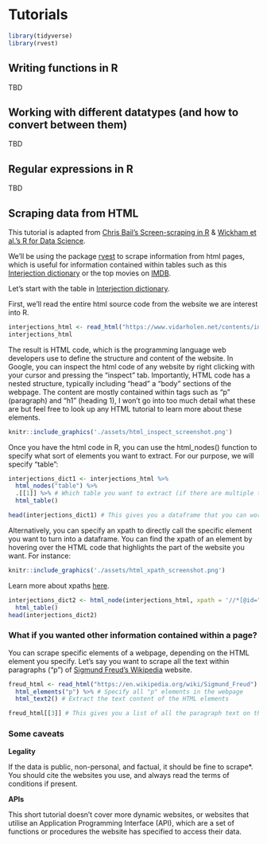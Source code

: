 # Tutorials 

```r
library(tidyverse)
library(rvest)
```


## Writing functions in R 

TBD


## Working with different datatypes (and how to convert between them)

TBD


## Regular expressions in R 

TBD


## Scraping data from HTML 

This tutorial is adapted from [Chris Bail's Screen-scraping in R](https://cbail.github.io/textasdata/screenscraping/rmarkdown/Screenscraping_in_R.html) & [Wickham et al.'s R for Data Science](https://r4ds.hadley.nz/webscraping). 

We'll be using the package [rvest](https://rvest.tidyverse.org/index.html) to scrape information from html pages, which is useful for information contained within tables such as this [Interjection dictionary](https://cran.r-project.org/web/packages/rvest/vignettes/rvest.html) or the top movies on [IMDB](https://www.imdb.com/chart/top/).

Let's start with the table in [Interjection dictionary](https://cran.r-project.org/web/packages/rvest/vignettes/rvest.html). 

First, we'll read the entire html source code from the website we are interest into R. 

```r
interjections_html <- read_html("https://www.vidarholen.net/contents/interjections/") # Reading the entire page into R 
interjections_html
```

The result is HTML code, which is the programming language web developers use to define the structure and content of the website. In Google, you can inspect the html code of any website by right clicking with your cursor and pressing the "inspect" tab. Importantly, HTML code has a nested structure, typically including "head" a "body" sections of the webpage. The content are mostly contained within tags such as "p" (paragraph) and "h1" (heading 1), I won't go into too much detail what these are but feel free to look up any HTML tutorial to learn more about these elements.

```r
knitr::include_graphics('./assets/html_inspect_screenshot.png')
```

Once you have the html code in R, you can use the html_nodes() function to specify what sort of elements you want to extract. For our purpose, we will specify "table":  

```r
interjections_dict1 <- interjections_html %>% 
  html_nodes("table") %>%
  .[[1]] %>% # Which table you want to extract (if there are multiple tables on a webpage)
  html_table()

head(interjections_dict1) # This gives you a dataframe that you can work with! 
```

Alternatively, you can specify an xpath to directly call the specific element you want to turn into a dataframe. You can find the xpath of an element by hovering over the HTML code that highlights the part of the website you want. For instance: 

```r
knitr::include_graphics('./assets/html_xpath_screenshot.png')
```

Learn more about xpaths [here](https://www.w3schools.com/xml/xpath_syntax.asp).

```r
interjections_dict2 <- html_node(interjections_html, xpath = '//*[@id="it"]') %>% 
  html_table()
head(interjections_dict2)
```

### What if you wanted other information contained within a page? 

You can scrape specific elements of a webpage, depending on the HTML element you specify. Let's say you want to scrape all the text within paragraphs ("p") of [Sigmund Freud's Wikipedia](https://en.wikipedia.org/wiki/Sigmund_Freud) website. 

```r
freud_html <- read_html("https://en.wikipedia.org/wiki/Sigmund_Freud") %>% # Reading the entire wiki page into R 
  html_elements("p") %>% # Specify all "p" elements in the webpage
  html_text2() # Extract the text content of the HTML elements 

freud_html[[3]] # This gives you a list of all the paragraph text on the webpage
```

### Some caveats 

<b> Legality </b>

If the data is public, non-personal, and factual, it should be fine to scrape*. You should cite the websites you use, and always read the terms of conditions if present. 

<b> APIs </b> 

This short tutorial doesn't cover more dynamic websites, or websites that utilise an Application Programming Interface (API), which are a set of functions or procedures the website has specified to access their data. 
